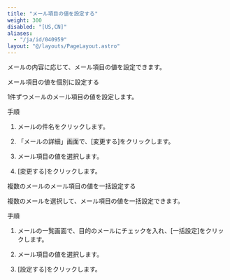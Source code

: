 ```yaml
---
title: "メール項目の値を設定する"
weight: 300
disabled: "[US,CN]"
aliases:
  - "/ja/id/040959"
layout: "@/layouts/PageLayout.astro"
---
```




メールの内容に応じて、メール項目の値を設定できます。

<Heading id="m_list_categorize_m_item_10">メール項目の値を個別に設定する</Heading>

1件ずつメールのメール項目の値を設定します。

<Heading level={3} id="m_list_categorize_m_item_1010">手順</Heading>

1. メールの件名をクリックします。

1. 「メールの詳細」画面で、[変更する]をクリックします。

1. メール項目の値を選択します。

1. [変更する]をクリックします。

<Heading id="m_list_categorize_m_item_20">複数のメールのメール項目の値を一括設定する</Heading>

複数のメールを選択して、メール項目の値を一括設定できます。

<Heading level={3} id="m_list_categorize_m_item_2010">手順</Heading>

1. メールの一覧画面で、目的のメールにチェックを入れ、[一括設定]をクリックします。

1. メール項目の値を選択します。

1. [設定する]をクリックします。
